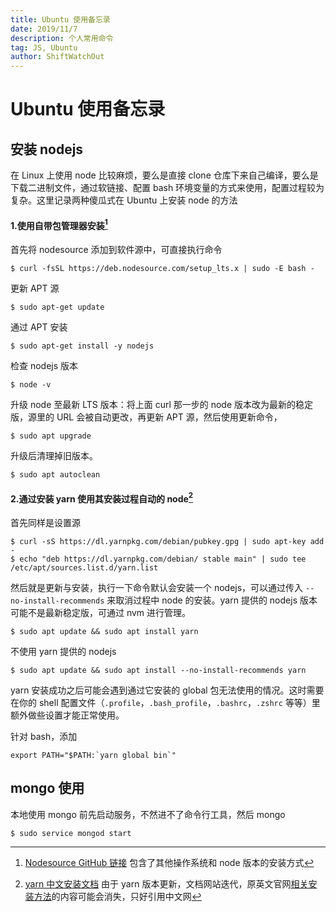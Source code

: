 ```yaml
---
title: Ubuntu 使用备忘录
date: 2019/11/7
description: 个人常用命令
tag: JS, Ubuntu
author: ShiftWatchOut
---
```


# Ubuntu 使用备忘录

## 安装 nodejs

在 Linux 上使用 node 比较麻烦，要么是直接 clone 仓库下来自己编译，要么是下载二进制文件，通过软链接、配置 bash 环境变量的方式来使用，配置过程较为复杂。这里记录两种傻瓜式在 Ubuntu 上安装 node 的方法

#### 1.使用自带包管理器安装[^1]

首先将 nodesource 添加到软件源中，可直接执行命令

```
$ curl -fsSL https://deb.nodesource.com/setup_lts.x | sudo -E bash -
```

更新 APT 源

```
$ sudo apt-get update
```

通过 APT 安装

```
$ sudo apt-get install -y nodejs
```

检查 nodejs 版本

```
$ node -v
```

升级 node 至最新 LTS 版本：将上面 curl 那一步的 node 版本改为最新的稳定版，源里的 URL 会被自动更改，再更新 APT 源，然后使用更新命令，

```
$ sudo apt upgrade
```

升级后清理掉旧版本。

```
$ sudo apt autoclean
```

#### 2.通过安装 yarn 使用其安装过程自动的 node[^2]

首先同样是设置源

```
$ curl -sS https://dl.yarnpkg.com/debian/pubkey.gpg | sudo apt-key add -
$ echo "deb https://dl.yarnpkg.com/debian/ stable main" | sudo tee /etc/apt/sources.list.d/yarn.list
```

然后就是更新与安装，执行一下命令默认会安装一个 nodejs，可以通过传入 `--no-install-recommends` 来取消过程中 node 的安装。yarn 提供的 nodejs 版本可能不是最新稳定版，可通过 nvm 进行管理。

```
$ sudo apt update && sudo apt install yarn
```

不使用 yarn 提供的 nodejs

```
$ sudo apt update && sudo apt install --no-install-recommends yarn
```

yarn 安装成功之后可能会遇到通过它安装的 global 包无法使用的情况。这时需要在你的 shell 配置文件（`.profile`，`.bash_profile`，`.bashrc`，`.zshrc` 等等）里额外做些设置才能正常使用。

针对 bash，添加

```
export PATH="$PATH:`yarn global bin`"
```

## mongo 使用

本地使用 mongo 前先启动服务，不然进不了命令行工具，然后 mongo

```
$ sudo service mongod start
```

[^1]: [Nodesource GitHub 链接](https://github.com/nodesource/distributions/blob/master/README.md) 包含了其他操作系统和 node 版本的安装方式

[^2]: [yarn 中文安装文档](https://yarn.bootcss.com/docs/install/#debian-stable) 由于 yarn 版本更新，文档网站迭代，原英文官网[相关安装方法](https://classic.yarnpkg.com/en/docs/install#debian-stable)的内容可能会消失，只好引用中文网